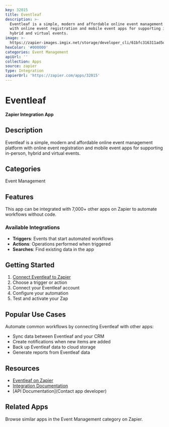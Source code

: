 ```yaml
---
key: 32015
title: Eventleaf
description: >-
  Eventleaf is a simple, modern and affordable online event management platform
  with online event registration and mobile event apps for supporting in-person,
  hybrid and virtual events.
image: >-
  https://zapier-images.imgix.net/storage/developer_cli/61bfc316311ad5d8008673459002797f.png?auto=format%2Ccompress&ixlib=python-3.0.0&q=50
hexColor: '#000000'
categories: Event Management
apiUrl: ''
collection: Apps
source: zapier
type: Integration
zapierUrl: 'https://zapier.com/apps/32015'
---
```

# Eventleaf

**Zapier Integration App**

## Description

Eventleaf is a simple, modern and affordable online event management platform with online event registration and mobile event apps for supporting in-person, hybrid and virtual events.

## Categories

Event Management

## Features

This app can be integrated with 7,000+ other apps on Zapier to automate workflows without code.

### Available Integrations

- **Triggers**: Events that start automated workflows
- **Actions**: Operations performed when triggered
- **Searches**: Find existing data in the app

## Getting Started

1. [Connect Eventleaf to Zapier](https://zapier.com/apps/32015)
2. Choose a trigger or action
3. Connect your Eventleaf account
4. Configure your automation
5. Test and activate your Zap

## Popular Use Cases

Automate common workflows by connecting Eventleaf with other apps:

- Sync data between Eventleaf and your CRM
- Create notifications when new items are added
- Back up Eventleaf data to cloud storage
- Generate reports from Eventleaf data

## Resources

- [Eventleaf on Zapier](https://zapier.com/apps/32015)
- [Integration Documentation](https://zapier.com/apps/32015/integrations)
- [API Documentation](Contact app developer)

## Related Apps

Browse similar apps in the Event Management category on Zapier.
